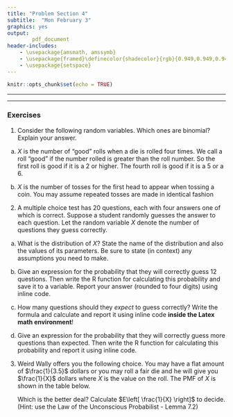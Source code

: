 ```yaml
---
title: "Problem Section 4"
subtitle:  "Mon February 3"
graphics: yes
output: 
        pdf_document
header-includes:
    - \usepackage{amsmath, amssymb}
    - \usepackage{framed}\definecolor{shadecolor}{rgb}{0.949,0.949,0.949}
    - \usepackage{setspace}
---
```

\onehalfspacing

```r
knitr::opts_chunk$set(echo = TRUE)

```

* * * 
\begin{shaded}

\textbf{Learning Outcomes}

The problems are designed to build conceptual understanding and problem-solving skills. The emphasis is on learning to find, evaluate and build confidence.
The specific tasks include: 

   - Identify whether the conditions for a binomial experiment are satisfied.
     
   - Calculate binomial probabilities
   
   - Calculate expected value
  
   - Back up and support work with relevant explanations


\end{shaded}


* * *

### Exercises 

1. Consider the following random variables. Which ones are binomial? Explain your answer.

a. $X$ is the number of "good" rolls when a die is rolled four times. We call a roll "good" if the number rolled is greater than the roll number. So the first roll is good if it is a 2 or higher. The fourth roll is good if it is a 5 or a 6. 

b. $X$ is the number of tosses for the first head to appear when tossing a coin. You may assume repeated tosses are made in identical fashion 

2. A multiple choice test has 20 questions, each with four answers one of which is correct. Suppose a student randomly guesses the answer to each question. Let the random variable $X$ denote the number of questions they guess correctly. 
  
a. What is the distribution of $X$? State the name of the distribution and also the values of its parameters. Be sure to state (in context) any assumptions you need to make.
  
b. Give an expression for the probability that they will correctly guess 12 questions. Then write the R function for calculating this probability and save it to a variable. Report your answer (rounded to four digits) using inline code.
  
c. How many questions should they *expect* to guess correctly? Write the formula and calculate and report it using inline code **inside the Latex math environment**!
  
d. Give an expression for the probability that they will correctly guess more questions than expected. Then write the R function for calculating this probability and report it using inline code. 

 

3. Weird Wally offers you the following choice. You may have a flat amount of $\frac{1}{3.5}$ dollars or you may roll a fair die and he will give you $\frac{1}{X}$ dollars where $X$ is the value on the roll. 
The PMF of $X$ is shown in the table below.

    \begin{table}[h]
    \centering
    \begin{tabular}{c|c|c|c|c|c|c} \hline
    $x$ & 1& 2 & 3 &4 & 5& 6 \\ \hline
    $f(x)$& $\frac{1}{6}$ & $\frac{1}{6}$ & $\frac{1}{6}$ &$\frac{1}{6}$ &$\frac{1}{6}$     &$\frac{1}{6}$ \\ \hline
    \end{tabular}
    \end{table}

    Which is the better deal? Calculate $E\left[ \frac{1}{X} \right]$ to decide.  (Hint: use the Law of the Unconscious Probabilist - Lemma 7.2)


